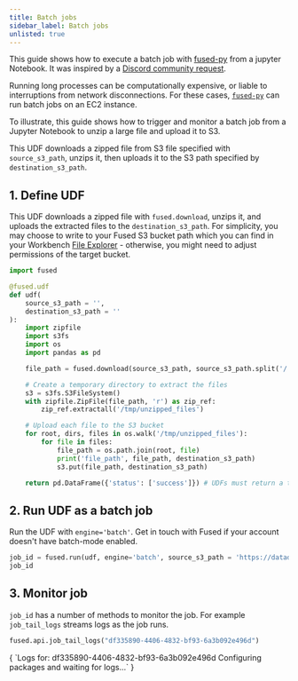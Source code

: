 ```yaml
---
title: Batch jobs
sidebar_label: Batch jobs
unlisted: true
---
```



This guide shows how to execute a batch job with [fused-py](/python-sdk/) from a jupyter Notebook. It was inspired by a [Discord community request](https://discord.com/channels/1199097729243152434/1267578417411526788/1267578417411526788).


Running long processes can be computationally expensive, or liable to interruptions from network disconnections. For these cases, [`fused-py`](/python-sdk/) can run batch jobs on an EC2 instance.

To illustrate, this guide shows how to trigger and monitor a batch job from a Jupyter Notebook to unzip a large file and upload it to S3.

This UDF downloads a zipped file from S3 file specified with `source_s3_path`, unzips it, then uploads it to the S3 path specified by `destination_s3_path`.

## 1. Define UDF

This UDF downloads a zipped file with `fused.download`, unzips it, and uploads the extracted files to the `destination_s3_path`. For simplicity, you may choose to write to your Fused S3 bucket path which you can find in your Workbench [File Explorer](/workbench/file-explorer/) - otherwise, you might need to adjust permissions of the target bucket.

```python showLineNumbers
import fused

@fused.udf
def udf(
    source_s3_path = '',
    destination_s3_path = ''
):
    import zipfile
    import s3fs
    import os
    import pandas as pd

    file_path = fused.download(source_s3_path, source_s3_path.split('/')[-1])

    # Create a temporary directory to extract the files
    s3 = s3fs.S3FileSystem()
    with zipfile.ZipFile(file_path, 'r') as zip_ref:
        zip_ref.extractall('/tmp/unzipped_files')

    # Upload each file to the S3 bucket
    for root, dirs, files in os.walk('/tmp/unzipped_files'):
        for file in files:
            file_path = os.path.join(root, file)
            print('file_path', file_path, destination_s3_path)
            s3.put(file_path, destination_s3_path)

    return pd.DataFrame({'status': ['success']}) # UDFs must return a table or raster

```

## 2. Run UDF as a batch job

Run the UDF with `engine='batch'`. Get in touch with Fused if your account doesn't have batch-mode enabled.

```python showLineNumbers
job_id = fused.run(udf, engine='batch', source_s3_path = 'https://datadownload-production.s3.amazonaws.com/WCMC_carbon_tonnes_per_ha.zip', destination_s3_path = 's3://fused-users/fused/plinio/dswid/WCMC_carbon_tonnes_per_ha_10gb/')
job_id
```

## 3. Monitor job

`job_id` has a number of methods to monitor the job. For example `job_tail_logs` streams logs as the job runs.

```python showLineNumbers
fused.api.job_tail_logs("df335890-4406-4832-bf93-6a3b092e496d")
```

<CellOutput>
{
  `Logs for: df335890-4406-4832-bf93-6a3b092e496d
Configuring packages and waiting for logs...`
}
</CellOutput>
